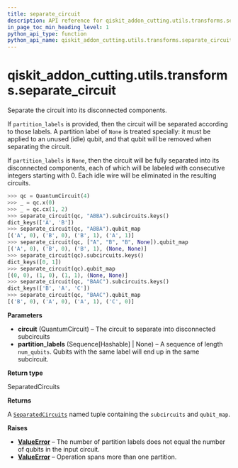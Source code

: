 ```yaml
---
title: separate_circuit
description: API reference for qiskit_addon_cutting.utils.transforms.separate_circuit
in_page_toc_min_heading_level: 1
python_api_type: function
python_api_name: qiskit_addon_cutting.utils.transforms.separate_circuit
---
```


<span id="qiskit-addon-cutting-utils-transforms-separate-circuit" />

# qiskit\_addon\_cutting.utils.transforms.separate\_circuit

<Function id="qiskit_addon_cutting.utils.transforms.separate_circuit" isDedicatedPage={true} github="https://github.com/Qiskit/qiskit-addon-cutting/tree/stable/0.9/qiskit_addon_cutting/utils/transforms.py" signature="separate_circuit(circuit, partition_labels=None)">
  Separate the circuit into its disconnected components.

  If `partition_labels` is provided, then the circuit will be separated according to those labels. A partition label of `None` is treated specially: it must be applied to an unused (idle) qubit, and that qubit will be removed when separating the circuit.

  If `partition_labels` is `None`, then the circuit will be fully separated into its disconnected components, each of which will be labeled with consecutive integers starting with 0. Each idle wire will be eliminated in the resulting circuits.

  ```python
  >>> qc = QuantumCircuit(4)
  >>> _ = qc.x(0)
  >>> _ = qc.cx(1, 2)
  >>> separate_circuit(qc, "ABBA").subcircuits.keys()
  dict_keys(['A', 'B'])
  >>> separate_circuit(qc, "ABBA").qubit_map
  [('A', 0), ('B', 0), ('B', 1), ('A', 1)]
  >>> separate_circuit(qc, ["A", "B", "B", None]).qubit_map
  [('A', 0), ('B', 0), ('B', 1), (None, None)]
  >>> separate_circuit(qc).subcircuits.keys()
  dict_keys([0, 1])
  >>> separate_circuit(qc).qubit_map
  [(0, 0), (1, 0), (1, 1), (None, None)]
  >>> separate_circuit(qc, "BAAC").subcircuits.keys()
  dict_keys(['B', 'A', 'C'])
  >>> separate_circuit(qc, "BAAC").qubit_map
  [('B', 0), ('A', 0), ('A', 1), ('C', 0)]
  ```

  **Parameters**

  *   **circuit** (QuantumCircuit) – The circuit to separate into disconnected subcircuits
  *   **partition\_labels** (Sequence\[Hashable] | None) – A sequence of length `num_qubits`. Qubits with the same label will end up in the same subcircuit.

  **Return type**

  SeparatedCircuits

  **Returns**

  A [`SeparatedCircuits`](utils-transforms-separated-circuits "qiskit_addon_cutting.utils.transforms.SeparatedCircuits") named tuple containing the `subcircuits` and `qubit_map`.

  **Raises**

  *   [**ValueError**](https://docs.python.org/3/library/exceptions.html#ValueError "(in Python v3.13)") – The number of partition labels does not equal the number of qubits in the input circuit.
  *   [**ValueError**](https://docs.python.org/3/library/exceptions.html#ValueError "(in Python v3.13)") – Operation spans more than one partition.
</Function>

